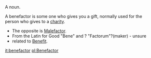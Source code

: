A noun.

A benefactor is some one who gives you a gift, normally used for the person who gives to a [[charity]].
*The opposite is [[Malefactor]].
*From the Latin for Good "Bene" and ? "Factorum"?(maker) - unsure
*related to [[Benefit]].

[[it:benefactor]]
[[pl:Benefactor]]